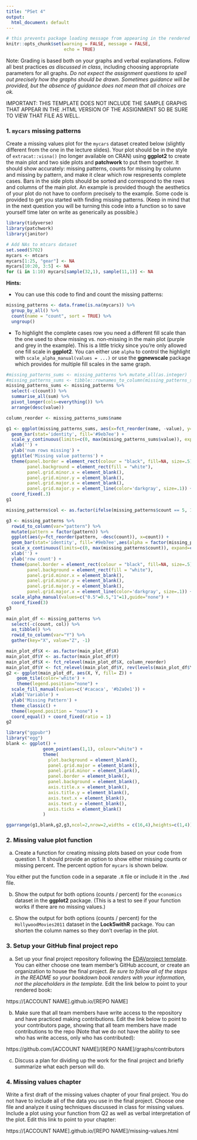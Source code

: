 ```yaml
---
title: "PSet 4"
output:
  html_document: default
---
```


```r
# this prevents package loading message from appearing in the rendered version of your problem set
knitr::opts_chunk$set(warning = FALSE, message = FALSE,
                      echo = TRUE)
```

Note: Grading is based both on your graphs and verbal explanations. Follow all best practices *as discussed in class*, including choosing appropriate parameters for all graphs. *Do not expect the assignment questions to spell out precisely how the graphs should be drawn. Sometimes guidance will be provided, but the absence of guidance does not mean that all choices are ok.*

IMPORTANT: THIS TEMPLATE DOES NOT INCLUDE THE SAMPLE GRAPHS THAT APPEAR IN THE .HTML VERSION OF THE ASSIGNMENT SO BE SURE TO VIEW THAT FILE AS WELL.

### 1. `mycars` missing patterns

Create a missing values plot for the `mycars` dataset created below (slightly different from the one in the lecture slides). Your plot should be in the style of `extracat::visna()` (no longer available on CRAN) using **ggplot2** to create the main plot and two side plots and **patchwork** to put them together. It should show accurately: missing patterns,  counts for missing by column and missing by pattern, and make it clear which row respresents complete cases. Bars in the side plots should be sorted and correspond to the rows and columns of the main plot. An example is provided though the aesthetics of your plot do not have to conform precisely to the example. Some code is provided to get you started with finding missing patterns. (Keep in mind that in the next question you will be turning this code into a function so to save yourself time later on write as generically as possible.)

```r
library(tidyverse)
library(patchwork)
library(janitor)

# Add NAs to mtcars dataset
set.seed(5702)
mycars <- mtcars
mycars[1:25, "gear"] <- NA
mycars[10:20, 3:5] <- NA
for (i in 1:10) mycars[sample(32,1), sample(11,1)] <- NA
```

**Hints:**

* You can use this code to find and count the missing patterns:
```r
missing_patterns <- data.frame(is.na(mycars)) %>%
  group_by_all() %>%
  count(name = "count", sort = TRUE) %>%
  ungroup()
```

* To highlight the complete cases row you need a different fill scale than the one used to show missing vs. non-missing in the main plot (purple and grey in the example). This is a little tricky since you're only allowed one fill scale in **ggplot2**. You can either use `alpha` to control the highlight with `scale_alpha_manual(values = ...)` or use the **ggnewscale** package which provides for multiple fill scales in the same graph.
```r
#missing_patterns_sums <- missing_patterns %>% mutate_all(as.integer)
#missing_patterns_sums <- tibble::rownames_to_column(missing_patterns_sums, "pattern") %>% adorn_totals("row")
missing_patterns_sums <- missing_patterns %>%
  select(-c(count)) %>%
  summarise_all(sum) %>%
  pivot_longer(cols=everything()) %>%
  arrange(desc(value))

column_reorder <- missing_patterns_sums$name

g1 <- ggplot(missing_patterns_sums, aes(x=fct_reorder(name, -value), y=value))+
  geom_bar(stat='identity', fill='#9eb7ee') +
  scale_y_continuous(limits=c(0, max(missing_patterns_sums$value)), expand=c(0,0)) +
  xlab('') +
  ylab('num rows missing') +
  ggtitle('Missing value patterns') +
  theme(panel.border = element_rect(colour = "black", fill=NA, size=.5), 
        panel.background = element_rect(fill = "white"),
        panel.grid.minor.x = element_blank(),
        panel.grid.minor.y = element_blank(),
        panel.grid.major.x = element_blank(),
        panel.grid.major.y = element_line(color='darkgray', size=.1)) +
  coord_fixed(.3)
g1
```
```r
missing_patterns$col <- as.factor(ifelse(missing_patterns$count == 5, 1, 0.5))

g3 <- missing_patterns %>%
  rowid_to_column(var="pattern") %>%
  mutate(pattern = factor(pattern)) %>%
  ggplot(aes(y=fct_reorder(pattern, -desc(count)), x=count)) + 
  geom_bar(stat='identity', fill='#9eb7ee',aes(alpha = factor(missing_patterns$col))) +
  scale_x_continuous(limits=c(0, max(missing_patterns$count)), expand=c(0,0)) + #, breaks = seq(0,max(missing_patterns$count), 5) if want to have the y axis break on 5s
  xlab('') +
  ylab('row count') +
  theme(panel.border = element_rect(colour = "black", fill=NA, size=.5), 
        panel.background = element_rect(fill = "white"),
        panel.grid.minor.x = element_blank(),
        panel.grid.minor.y = element_blank(),
        panel.grid.major.y = element_blank(),
        panel.grid.major.x = element_line(color='darkgray', size=.1)) +
  scale_alpha_manual(values=c("0.5"=0.5,"1"=1),guide="none") +
  coord_fixed(3)
g3
```


```r
main_plot_df <- missing_patterns %>%
  select(-c(count, col)) %>%
  as_tibble() %>%
  rowid_to_column(var="Y") %>%
  gather(key="X", value="Z", -1) 

main_plot_df$X <- as.factor(main_plot_df$X)
main_plot_df$Y <- as.factor(main_plot_df$Y)
main_plot_df$X <- fct_relevel(main_plot_df$X, column_reorder)
main_plot_df$Y <- fct_relevel(main_plot_df$Y, rev(levels(main_plot_df$Y)))
g2 <- ggplot(main_plot_df, aes(X, Y, fill= Z)) + 
    geom_tile(color='white') +
    theme(legend.position="none") +
  scale_fill_manual(values=c('#cacaca', '#b2a0e1')) +
  xlab('Variable') +
  ylab('Missing Pattern') +
  theme_classic() +
  theme(legend.position = "none") +
  coord_equal() + coord_fixed(ratio = 1)
g2
```
```r

library("ggpubr")
library("egg")
blank <- ggplot() + 
              geom_point(aes(1,1), colour="white") +
              theme(                              
                plot.background = element_blank(), 
                panel.grid.major = element_blank(), 
                panel.grid.minor = element_blank(), 
                panel.border = element_blank(), 
                panel.background = element_blank(),
                axis.title.x = element_blank(),
                axis.title.y = element_blank(),
                axis.text.x = element_blank(),
                axis.text.y = element_blank(),
                axis.ticks = element_blank()
              )

ggarrange(g1,blank,g2,g3,ncol=2,nrow=2,widths = c(16,4),heights=c(1,4))
```



### 2. Missing value plot function

a) Create a function for creating missing plots based on your code from question 1. It should provide an option to show either missing counts or missing percent. The percent option for `mycars` is shown below.

You either put the function code in a separate `.R` file or include it in the `.Rmd` file.

b) Show the output for both options (counts / percent) for the `economics` dataset in the **ggplot2** package. (This is a test to see if your function works if there are no missing values.)

c) Show the output for both options (counts / percent) for the `HollywoodMovies2011` dataset in the **Lock5withR** package. You can shorten the column names so they don't overlap in the plot.


### 3. Setup your GitHub final project repo

a) Set up your final project repository following the [EDAVproject template](https://github.com/jtr13/EDAVtemplate). You can either choose one team member's GitHub account, or create an organization to house the final project. *Be sure to follow all of the steps in the README so your bookdown book renders with your information, not the placeholders in the template.* Edit the link below to point to your rendered book:

https://[ACCOUNT NAME].github.io/[REPO NAME]

b) Make sure that all team members have write access to the repository and have practiced making contributions. Edit the link below to point to your contributors page, showing that all team members have made contributions to the repo (Note that we do not have the ability to see who has write access, only who has contributed):

https://github.com/[ACCOUNT NAME]/[REPO NAME]/graphs/contributors

c) Discuss a plan for dividing up the work for the final project and briefly summarize what each person will do.

### 4. Missing values chapter

Write a first draft of the missing values chapter of your final project. You do not have to include all of the data you use in the final project. Choose one file and analyze it using techniques discussed in class for missing values. Include a plot using your function from Q2 as well as verbal interpretation of the plot. Edit this link to point to your chapter:

https://[ACCOUNT NAME].github.io/[REPO NAME]/missing-values.html
